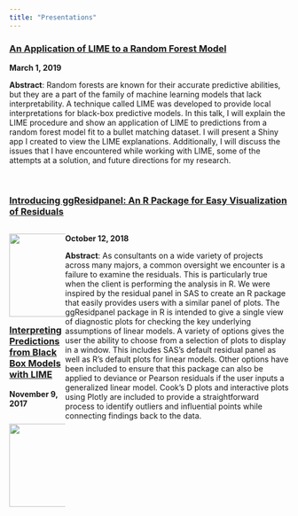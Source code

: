 ```yaml
---
title: "Presentations"
---
```


<style>
#left {
  left:-8.33%;
  text-align: left;
  float: left;
  width:20%;
  z-index:-10;
}

#right {
  left:31.25%;
  top: 75px;
  float: right;
  text-align: left;
  z-index:-10;
  width:80%;
}
</style>

### [An Application of LIME to a Random Forest Model](https://raw.githubusercontent.com/goodekat/presentations/master/graphics%20group/03-applying_lime_to_random_forest/An%20Application%20of%20LIME%20to%20a%20Random%20Forest.Rmd)

**March 1, 2019**

**Abstract**: Random forests are known for their accurate predictive abilities, but they are a part of the family of machine learning models that lack interpretability. A technique called LIME was developed to provide local interpretations for black-box predictive models. In this talk, I will explain the LIME procedure and show an application of LIME to predictions from a random forest model fit to a bullet matching dataset. I will present a Shiny app I created to view the LIME explanations. Additionally, I will discuss the issues that I have encountered while working with LIME, some of the attempts at a solution, and future directions for my research.

<br>

### [Introducing ggResidpanel: An R Package for Easy Visualization of Residuals](https://github.com/goodekat/presentations/tree/master/graphics%20group/02-ggresidpanel)

<div id="left">
<img src="/images/ggresid.png" width = 150 />
</div>

<div id="right">
**October 12, 2018**

**Abstract**: As consultants on a wide variety of projects across many majors, a common oversight we encounter is a failure to examine the residuals. This is particularly true when the client is performing the analysis in R. We were inspired by the residual panel in SAS to create an R package that easily provides users with a similar panel of plots. The ggResidpanel package in R is intended to give a single view of diagnostic plots for checking the key underlying assumptions of linear models. A variety of options gives the user the ability to choose from a selection of plots to display in a window. This includes SAS’s default residual panel as well as R’s default plots for linear models. Other options have been included to ensure that this package can also be applied to deviance or Pearson residuals if the user inputs a generalized linear model. Cook’s D plots and interactive plots using Plotly are included to provide a straightforward process to identify outliers and influential points while connecting findings back to the data.
</div>

<br>
<br>

### [Interpreting Predictions from Black Box Models with LIME](https://github.com/goodekat/presentations/tree/master/graphics%20group/01-understanding_lime)

**November 9, 2017**

<div id="left">
<img src="/images/lime.png" width = 150 />
</div>
